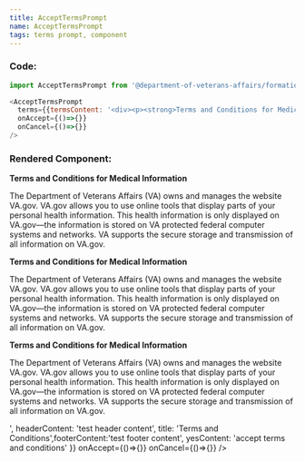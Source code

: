 ```yaml
---
title: AcceptTermsPrompt
name: AcceptTermsPrompt
tags: terms prompt, component
---
```



### Code:
```javascript
import AcceptTermsPrompt from '@department-of-veterans-affairs/formation-react/AcceptTermsPrompt'

<AcceptTermsPrompt
  terms={{termsContent: '<div><p><strong>Terms and Conditions for Medical Information</strong></p><p>The Department of Veterans Affairs (VA) owns and manages the website VA.gov. VA.gov allows you to use online tools that display parts of your personal health information. This health information is only displayed on VA.gov—the information is stored on VA protected federal computer systems and networks. VA supports the secure storage and transmission of all information on VA.gov.</p><p><strong>Terms and Conditions for Medical Information</strong></p><p>The Department of Veterans Affairs (VA) owns and manages the website VA.gov. VA.gov allows you to use online tools that display parts of your personal health information. This health information is only displayed on VA.gov—the information is stored on VA protected federal computer systems and networks. VA supports the secure storage and transmission of all information on VA.gov.</p><p><strong>Terms and Conditions for Medical Information</strong></p><p>The Department of Veterans Affairs (VA) owns and manages the website VA.gov. VA.gov allows you to use online tools that display parts of your personal health information. This health information is only displayed on VA.gov—the information is stored on VA protected federal computer systems and networks. VA supports the secure storage and transmission of all information on VA.gov.</p></div>', headerContent: 'test header content', title: 'Terms and Conditions',footerContent:'test footer content', yesContent: 'accept terms and conditions'}}
  onAccept={()=>{}}
  onCancel={()=>{}}
/>
```

### Rendered Component:
<div className="site-c-reactcomp__rendered">
  <AcceptTermsPrompt
    terms={{
      termsContent: '<div><p><strong>Terms and Conditions for Medical Information</strong></p><p>The Department of Veterans Affairs (VA) owns and manages the website VA.gov. VA.gov allows you to use online tools that display parts of your personal health information. This health information is only displayed on VA.gov—the information is stored on VA protected federal computer systems and networks. VA supports the secure storage and transmission of all information on VA.gov.</p><p><strong>Terms and Conditions for Medical Information</strong></p><p>The Department of Veterans Affairs (VA) owns and manages the website VA.gov. VA.gov allows you to use online tools that display parts of your personal health information. This health information is only displayed on VA.gov—the information is stored on VA protected federal computer systems and networks. VA supports the secure storage and transmission of all information on VA.gov.</p><p><strong>Terms and Conditions for Medical Information</strong></p><p>The Department of Veterans Affairs (VA) owns and manages the website VA.gov. VA.gov allows you to use online tools that display parts of your personal health information. This health information is only displayed on VA.gov—the information is stored on VA protected federal computer systems and networks. VA supports the secure storage and transmission of all information on VA.gov.</p></div>', headerContent: 'test header content', title: 'Terms and Conditions',footerContent:'test footer content', yesContent: 'accept terms and conditions'
    }}
    onAccept={()=>{}}
    onCancel={()=>{}}
  />
</div>
